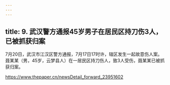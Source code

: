 ```yaml
---
---
---
```

title: 9. 武汉警方通报45岁男子在居民区持刀伤3人，已被抓获归案
---





7月20日，武汉市江汉区警方通报，7月17日17时许，辖区发生一起故意伤人案。聂某某（男，45岁，云梦县人）在一居民区持刀伤人，致3人受伤，聂某某已被抓获归案。

https://www.thepaper.cn/newsDetail_forward_23951602

